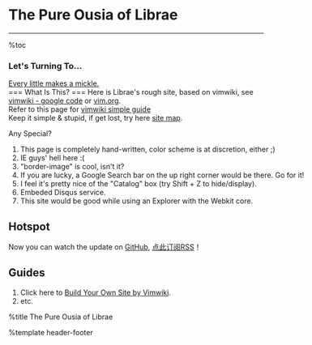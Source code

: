 = The Pure Ousia of Librae =
<hr>
%toc
=== Let's Turning To... ===
[[work-notes/index|Every little makes a mickle.]]<br>
=== What Is This? ===
Here is Librae's rough site, based on vimwiki, see [[http://code.google.com/p/vimwiki|vimwiki - google code]] or [[http://www.vim.org/scripts/script.php?script_id=2226|vim.org]].<br>
Refer to this page for [[tips/vim/vimwiki-guide|vimwiki simple guide]]<br>
Keep it simple & stupid, if get lost, try here [[SiteMap|site map]].<br>

<div id="whats-special" class="lesser" style="width: 50em">
<div class="hd">Any Special?</div>
<div class="cont">
# This page is completely hand-written, color scheme is at discretion, either ;)
# IE guys' hell here :(
# "border-image" is cool, isn't it?
# If you are lucky, a Google Search bar on the up right corner would be there. Go for it!
# I feel it's pretty nice of the "Catalog" box (try Shift + Z to hide/display).
# Embeded Disqus service.
# This site would be good while using an Explorer with the Webkit core.
</div>
</div>

== Hotspot ==
Now you can watch the update on [[https://github.com/librae8226/vimwiki|GitHub]], [[https://github.com/librae8226/vimwiki/commits/librae.github.atom|点此订阅RSS]]！

== Guides ==
# Click here to [[tips/vimwiki-guide|Build Your Own Site by Vimwiki]].
# etc.

{{{id="no-comment"
Comment disabled.
}}}

%title The Pure Ousia of Librae

%template header-footer
